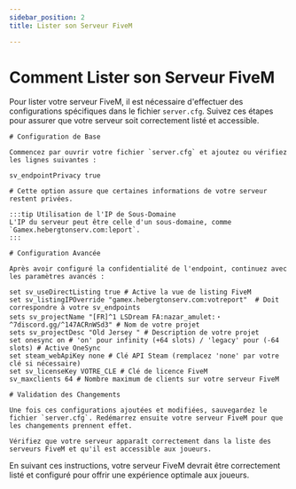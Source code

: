 ```yaml
---
sidebar_position: 2
title: Lister son Serveur FiveM

---
```


# Comment Lister son Serveur FiveM

Pour lister votre serveur FiveM, il est nécessaire d'effectuer des configurations spécifiques dans le fichier `server.cfg`. Suivez ces étapes pour assurer que votre serveur soit correctement listé et accessible.

```plaintext
# Configuration de Base

Commencez par ouvrir votre fichier `server.cfg` et ajoutez ou vérifiez les lignes suivantes :

sv_endpointPrivacy true

# Cette option assure que certaines informations de votre serveur restent privées.

:::tip Utilisation de l'IP de Sous-Domaine
L'IP du serveur peut être celle d'un sous-domaine, comme `Gamex.hebergtonserv.com:leport`.
:::

# Configuration Avancée

Après avoir configuré la confidentialité de l'endpoint, continuez avec les paramètres avancés :

set sv_useDirectListing true # Active la vue de listing FiveM
set sv_listingIPOverride "gamex.hebergtonserv.com:votreport"  # Doit correspondre à votre sv_endpoints
sets sv_projectName "[FR]^1 LSDream FA:nazar_amulet:・^7discord.gg/^147ACRnWSd3" # Nom de votre projet
sets sv_projectDesc "Old Jersey " # Description de votre projet
set onesync on # 'on' pour infinity (+64 slots) / 'legacy' pour (-64 slots) # Active OneSync
set steam_webApiKey none # Clé API Steam (remplacez 'none' par votre clé si nécessaire)
set sv_licenseKey VOTRE_CLE # Clé de licence FiveM
sv_maxclients 64 # Nombre maximum de clients sur votre serveur FiveM

# Validation des Changements

Une fois ces configurations ajoutées et modifiées, sauvegardez le fichier `server.cfg`. Redémarrez ensuite votre serveur FiveM pour que les changements prennent effet.

Vérifiez que votre serveur apparaît correctement dans la liste des serveurs FiveM et qu'il est accessible aux joueurs.
```

En suivant ces instructions, votre serveur FiveM devrait être correctement listé et configuré pour offrir une expérience optimale aux joueurs.
